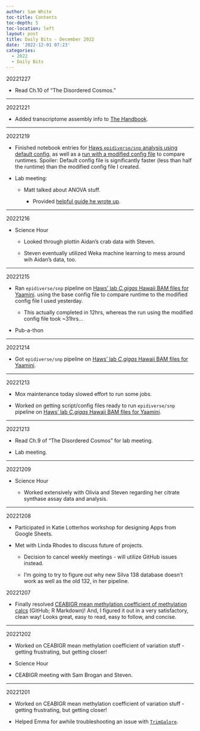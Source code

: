 ```yaml
---
author: Sam White
toc-title: Contents
toc-depth: 5
toc-location: left
layout: post
title: Daily Bits - December 2022
date: '2022-12-01 07:23'
categories: 
  - 2022
  - Daily Bits
---
```


20221227

- Read Ch.10 of "The Disordered Cosmos."

---

20221221

- Added transcriptome assembly info to [The Handbook](https://robertslab.github.io/resources/bio_Transcriptome-assembly/).

---

20221219

- Finished notebook entries for [Haws `epidiverse/snp` analysis using default config](../2022-12-14-BS-Seq-Analysis---Nextflow-EpiDiverse-SNP-Pipeline-for-Haws-Hawaii-C.gigas-BAMs-from-Yaamini/index.qmd), as well as a [run with a modified config file](../2022-12-15-BS-Seq-Analysis---Nextflow-EpiDiverse-SNP-Pipeline-for-Haws-Hawaii-C.gigas-BAMs-from-Yaamini-Base-Config/index.qmd) to compare runtimes. Spoiler: Default config file is significantly faster (less than half the runtime) than the modified config file I created.

- Lab meeting:

  - Matt talked about ANOVA stuff.

    - Provided [helpful guide he wrote up](https://mattgeorgephd.github.io/ANOVA-guide/).

---

20221216

- Science Hour

  - Looked through plottin Aidan's crab data with Steven.

  - Steven eventually utilized Weka machine learning to mess around wih Aidan's data, too.

---

20221215

- Ran `epidiverse/snp` pipeline on [Haws' lab _C.gigas_ Hawaii BAM files for Yaamini](https://github.com/RobertsLab/resources/issues/1558). using the base config file to compare runtime to the modified config file I used yesterday.

  - This actually completed in 12hrs, whereas the run using the modified config file took ~31hrs...

- Pub-a-thon

---

20221214

- Got `epidiverse/snp` pipeline on [Haws' lab _C.gigas_ Hawaii BAM files for Yaamini](https://github.com/RobertsLab/resources/issues/1558).

---

20221213

- Mox maintenance today slowed effort to run some jobs.

- Worked on getting script/config files ready to run `epidiverse/snp` pipeline on [Haws' lab _C.gigas_ Hawaii BAM files for Yaamini](https://github.com/RobertsLab/resources/issues/1558).

---

20221213

- Read Ch.9 of "The Disordered Cosmos" for lab meeting.

- Lab meeting.

---

20221209

- Science Hour

  - Worked extensively with Olivia and Steven regarding her citrate synthase assay data and analysis.

---

20221208

- Participated in Katie Lotterhos workshop for designing Apps from Google Sheets.

- Met with Linda Rhodes to discuss future of projects.

  - Decision to cancel weekly meetings - will utilize GitHub issues instead.

  - I'm going to try to figure out why new Silva 138 database doesn't work as well as the old 132, in her pipeline.

20221207

- Finally resolved [CEABIGR mean methylation coefficient of methylation calcs](https://github.com/sr320/ceabigr/blob/f6f46a91e2b32964a162e8015c7c7b67f92715a2/code/40-gene-methylation.Rmd) (GitHub; R Markdown)! And, I figured it out in a very satisfactory, clean way! Looks great, easy to read, easy to follow, and concise.

---

20221202

- Worked on CEABIGR mean methylation coefficient of variation stuff - getting frustrating, but getting closer!

- Science Hour

- CEABIGR meeting with Sam Brogan and Steven.

---

20221201

- Worked on CEABIGR mean methylation coefficient of variation stuff - getting frustrating, but getting closer!

- Helped Emma for awhile troubleshooting an issue with [`TrimGalore`](https://github.com/FelixKrueger/TrimGalore).


